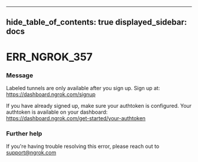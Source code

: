 

---
hide_table_of_contents: true
displayed_sidebar: docs
---


# ERR_NGROK_357

### Message
Labeled tunnels are only available after you sign up.
Sign up at: https://dashboard.ngrok.com/signup

If you have already signed up, make sure your authtoken is configured.
Your authtoken is available on your dashboard: https://dashboard.ngrok.com/get-started/your-authtoken

<ErrorDetails error="err_ngrok_357" />



### Further help
If you're having trouble resolving this error, please reach out to [support@ngrok.com](mailto:support@ngrok.com?subject=Help%20with%20ERR_NGROK_357)

